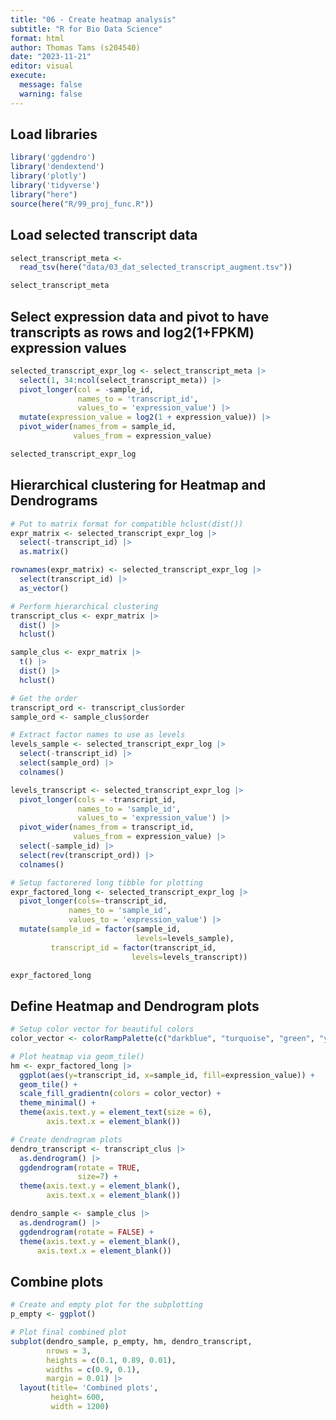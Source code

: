 ---
title: "06 - Create heatmap analysis"
subtitle: "R for Bio Data Science"
format: html
author: Thomas Tams (s204540)
date: "2023-11-21"
editor: visual
execute:
  message: false
  warning: false
---

## Load libraries

```{r}
library('ggdendro')
library('dendextend')
library('plotly')
library('tidyverse')
library("here")
source(here("R/99_proj_func.R"))
```

## Load selected transcript data

```{r}
select_transcript_meta <- 
  read_tsv(here("data/03_dat_selected_transcript_augment.tsv"))

select_transcript_meta
```

## Select expression data and pivot to have transcripts as rows and log2(1+FPKM) expression values

```{r}
selected_transcript_expr_log <- select_transcript_meta |>
  select(1, 34:ncol(select_transcript_meta)) |>
  pivot_longer(col = -sample_id,
               names_to = 'transcript_id',
               values_to = 'expression_value') |>
  mutate(expression_value = log2(1 + expression_value)) |>
  pivot_wider(names_from = sample_id,
              values_from = expression_value)

selected_transcript_expr_log
```

## Hierarchical clustering for Heatmap and Dendrograms

```{r}
# Put to matrix format for compatible hclust(dist())
expr_matrix <- selected_transcript_expr_log |>
  select(-transcript_id) |>
  as.matrix()

rownames(expr_matrix) <- selected_transcript_expr_log |>
  select(transcript_id) |>
  as_vector()

# Perform hierarchical clustering
transcript_clus <- expr_matrix |>
  dist() |>
  hclust()

sample_clus <- expr_matrix |>
  t() |>
  dist() |>
  hclust()

# Get the order
transcript_ord <- transcript_clus$order
sample_ord <- sample_clus$order

# Extract factor names to use as levels
levels_sample <- selected_transcript_expr_log |>
  select(-transcript_id) |>
  select(sample_ord) |>
  colnames()

levels_transcript <- selected_transcript_expr_log |>
  pivot_longer(cols = -transcript_id,
               names_to = 'sample_id',
               values_to = 'expression_value') |>
  pivot_wider(names_from = transcript_id,
              values_from = expression_value) |>
  select(-sample_id) |>
  select(rev(transcript_ord)) |>
  colnames()

# Setup factorered long tibble for plotting
expr_factored_long <- selected_transcript_expr_log |>
  pivot_longer(cols=-transcript_id,
             names_to = 'sample_id',
             values_to = 'expression_value') |>
  mutate(sample_id = factor(sample_id,
                            levels=levels_sample),
         transcript_id = factor(transcript_id,
                           levels=levels_transcript))

expr_factored_long
```

## Define Heatmap and Dendrogram plots

```{r}
# Setup color vector for beautiful colors
color_vector <- colorRampPalette(c("darkblue", "turquoise", "green", "yellow"))(n = 100)

# Plot heatmap via geom_tile()
hm <- expr_factored_long |>
  ggplot(aes(y=transcript_id, x=sample_id, fill=expression_value)) +
  geom_tile() +
  scale_fill_gradientn(colors = color_vector) +
  theme_minimal() +
  theme(axis.text.y = element_text(size = 6),
        axis.text.x = element_blank())

# Create dendrogram plots
dendro_transcript <- transcript_clus |>
  as.dendrogram() |>
  ggdendrogram(rotate = TRUE,
               size=7) +
  theme(axis.text.y = element_blank(),
        axis.text.x = element_blank())

dendro_sample <- sample_clus |>
  as.dendrogram() |>
  ggdendrogram(rotate = FALSE) +
  theme(axis.text.y = element_blank(),
      axis.text.x = element_blank())
```

## Combine plots

```{r}
# Create and empty plot for the subplotting
p_empty <- ggplot()

# Plot final combined plot
subplot(dendro_sample, p_empty, hm, dendro_transcript,
        nrows = 3,
        heights = c(0.1, 0.89, 0.01),
        widths = c(0.9, 0.1),
        margin = 0.01) |>
  layout(title= 'Combined plots',
         height= 600,
         width = 1200)
```
